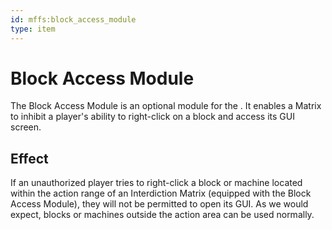 ```yaml
---
id: mffs:block_access_module
type: item
---
```


# Block Access Module

The Block Access Module is an optional module for the [](@mffs:interdiction_matrix).
It enables a Matrix to inhibit a player's ability to right-click on a block and access its GUI screen.

<PrefabObtaining />

## Effect

If an unauthorized player tries to right-click a block or machine located within the action range of an Interdiction
Matrix (equipped with the Block Access Module), they will not be permitted to open its GUI. As we would expect, blocks
or machines outside the action area can be used normally.

<PrefabUsage />